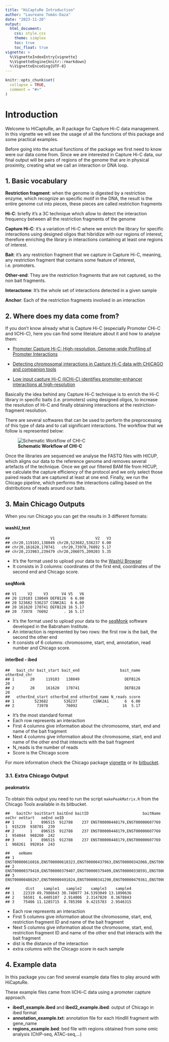 ```yaml
---
title: "HiCaptuRe Introduction"
author: "Laureano Tomás-Daza"
date: "2023-11-20"
output: 
  html_document:
    css: style.css
    theme: simplex
    toc: true
    toc_float: true
vignette: >
  %\VignetteIndexEntry{vignette}
  %\VignetteEngine{knitr::rmarkdown}
  %\VignetteEncoding{UTF-8}
---
```


```r
knitr::opts_chunk$set(
  collapse = TRUE,
  comment = "#>"
)
```

# Introduction

Welcome to HiCaptuRe, an R package for Capture Hi-C data management. In this vignette we will see the usage of all the functions of this package and some practical examples.

Before going into the actual functions of the package we first need to know were our data come from. Since we are interested in Capture Hi-C data, our final output will be pairs of regions of the genome that are in physical proximity, creating what we call an interaction or DNA loop.

## 1. Basic vocabulary

**Restriction fragment**: when the genome is digested by a restriction enzyme, which recognize an specific motif in the DNA, the result is the entire genome cut into pieces, these pieces are called restriction fragments

**Hi-C**: briefly it's a 3C technique which allow to detect the interaction frequency between all the restriction fragments of the genome

**Capture Hi-C**: it's a variation of Hi-C where we enrich the library for specific interactions using designed oligos that hibridize with our regions of interest, therefore enriching the library in interactions containing at least one regions of interest.

**Bait**: it's any restriction fragment that we capture in Capture Hi-C, meaning, any restriction fragment that contains some feature of interest, i.e. promoters.

**Other-end**: They are the restriction fragments that are not captured, so the non bait fragments.

**Interactome**: It's the whole set of interactions detected in a given sample

**Anchor**: Each of the restriction fragments involved in an interaction

## 2. Where does my data come from?

If you don't know already what is Capture Hi-C (especially Promoter CHi-C and liCHi-C), here you can find some literature about it and how to analyse them:

-   [Promoter Capture Hi-C: High-resolution, Genome-wide Profiling of Promoter Interactions](https://www.ncbi.nlm.nih.gov/pmc/articles/PMC6102006/pdf/jove-136-57320.pdf)

-   [Detecting chromosomal interactions in Capture Hi-C data with CHiCAGO and companion tools](nature.com/articles/s41596-021-00567-5)

-   [Low input capture Hi-C (liCHi-C) identifies promoter-enhancer interactions at high-resolution](https://www.nature.com/articles/s41467-023-35911-8)

Basically the idea behind any Capture Hi-C technique is to enrich the Hi-C library in specific baits (i.e. promoters) using designed oligos, to increase the resolution of Hi-C and finally obtaining interactions at the restriction-fragment resolution.

There are several softwares that can be used to perform the preprocessing of this type of data and to call significant interactions. The workflow that we follow is represented below:

![**Schematic Workflow of CHI-C**](workflow.png)

Once the libraries are sequenced we analyse the FASTQ files with HICUP, which aligns our data to the reference genome and removes several artefacts of the technique. Once we get our filtered BAM file from HICUP, we calculate the capture efficiency of the protocol and we only select those paired reads that are captured at least at one end. Finally, we run the Chicago pipeline, which performs the interactions calling based on the distributions of reads around our baits.

## 3. Main Chicago Outputs

When you run Chicago you can get the results in 3 different formats:

#### **washU_text**

```         
##                  V1                  V2   V3  
## chr20,119103,138049 chr20,523682,536237 6.00  
## chr20,161620,170741   chr20,73978,76092 5.17  
## chr20,233983,239479 chr20,206075,209203 5.35  
```

-   It's the format used to upload your data to the [WashU Browser](https://epigenomegateway.wustl.edu/)\
-   It consists in 3 columns: coordinates of the first end, coordinates of the second end and Chicago score.

#### **seqMonk**

```         
## V1     V2     V3      V4 V5   V6
## 20 119103 138049 DEFB126  6 6.00
## 20 523682 536237 CSNK2A1  6 6.00
## 20 161620 170741 DEFB128 16 5.17  
## 20  73978  76092       . 16 5.17
```

-   It's the format used to upload your data to the [seqMonk](https://www.bioinformatics.babraham.ac.uk/projects/seqmonk/) software developed in the Babraham Institute.
-   An interaction is represented by two rows: the first row is the bait, the second the other end\
-   It consists of 6 columns: chromosome, start, end, annotation, read number and Chicago score.

#### **interBed - ibed**

```         
##   bait_chr bait_start bait_end                  bait_name otherEnd_chr
## 1       20     119103   138049                    DEFB126           20
## 2       20     161620   170741                    DEFB128           20
##   otherEnd_start otherEnd_end otherEnd_name N_reads score
## 1         523682       536237       CSNK2A1       6  6.00
## 2          73978        76092             .      16  5.17
```

-   It's the most standard format
-   Each row represents an interaction
-   First 4 columns give information about the chromosome, start, end and name of the bait fragment
-   Next 4 columns give information about the chromosome, start, end and name of the other end that interacts with the bait fragment
-   N_reads is the number of reads
-   Score is the Chicago score

For more information check the Chicago package [vignette](https://www.bioconductor.org/packages/release/bioc/vignettes/Chicago/inst/doc/Chicago.html) or its [bitbucket](https://bitbucket.org/chicagoTeam/chicago/src/master/).

### 3.1. Extra Chicago Output

#### **peakmatrix**

To obtain this output you need to run the script `makePeakMatrix.R` from the Chicago Tools available in its bitbucket.

```         
##   baitChr baitStart baitEnd baitID                        baitName oeChr oeStart   oeEnd oeID
## 1       1    896515  912788    237 ENST00000448179,ENST00000607769     1  915239  938701  239
## 2       1    896515  912788    237 ENST00000448179,ENST00000607769     1  954044  968260  242
## 3       1    896515  912788    237 ENST00000448179,ENST00000607769     1  968261  992014  243

##    oeName
## 1    ENST00000616016,ENST00000618323,ENST00000437963,ENST00000342066,ENST00000616125,ENST00000618779,ENST00000622503,ENST00000618181,ENST00000617307,ENST00000341065,ENST00000609207,ENST00000417705,ENST00000432961
## 2    ENST00000379410,ENST00000379407,ENST00000379409,ENST00000338591,ENST00000622660,ENST00000463212,ENST00000466300,ENST00000481067,ENST00000327044,ENST00000477976,ENST00000487214,ENST00000469563
## 3    ENST00000480267,ENST00000491024,ENST00000341290,ENST00000479361,ENST00000433179

##       dist    sample1   sample2    sample3    sample4
## 1    22319 49.7986643 30.740077 34.5393049 13.1090636
## 2    56501  6.4405107  2.914006  2.3147820  0.3678843
## 3    75486 11.1285715  8.785398  9.4215783  2.9546315
```

-   Each row represents an interaction
-   First 5 columns give information about the chromosome, start, end, restriction fragment ID and name of the bait fragment
-   Next 5 columns give information about the chromosome, start, end, restriction fragment ID and name of the other end that interacts with the bait fragment
-   dist is the distance of the interaction
-   extra columns with the Chicago score in each sample

## 4. Example data

In this package you can find several example data files to play around with HiCaptuRe.

These example files came from liCHi-C data using a promoter capture approach.

-   **ibed1_example.ibed** and **ibed2_example.ibed**: output of Chicago in ibed format
-   **annotation_example.txt**: annotation file for each HindIII fragment with gene_name
-   **regions_example.bed**: bed file with regions obtained from some omic analysis (ChIP-seq, ATAC-seq,...)
